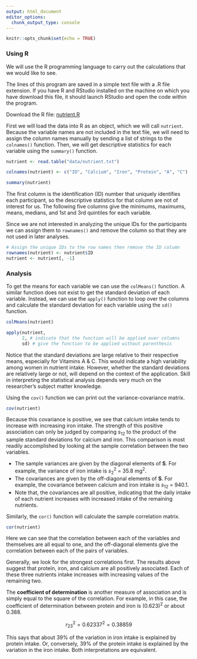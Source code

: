 ```yaml
---
output: html_document
editor_options: 
  chunk_output_type: console
---
```


```r
knitr::opts_chunk$set(echo = TRUE)
```

### Using R

We will use the R programming language to carry out the calculations that we would like to see.

The lines of this program are saved in a simple text file with a .R file extension. If you have R and RStudio installed on the machine on which you have download this file, it should launch RStudio and open the code within the program.

Download the R file: [nutrient.R](nutrient.R)

First we will load the data into R as an object, which we will call `nutrient`.  Because the variable names are not included in the text file, we will need to assign the column names manually by sending a list of strings to the `colnames()` function.  Then, we will get descriptive statistics for each variable using the `summary()` function.

```r
nutrient <- read.table("data/nutrient.txt")

colnames(nutrient) <- c("ID", "Calcium", "Iron", "Protein", "A", "C")

summary(nutrient)
```

The first column is the identification (ID) number that uniquely identifies each participant, so the descriptive statistics for that column are not of interest for us.  The following five columns give the minimums, maximums, means, medians, and 1st and 3rd quintiles for each variable.

Since we are not interested in analyzing the unique IDs for the participants we can assign them to `rownames()` and remove the column so that they are not used in later analyses.

```r
# Assign the unique IDs to the row names then remove the ID column
rownames(nutrient) <- nutrient$ID
nutrient <- nutrient[, -1]
```

### Analysis

To get the means for each variable we can use the `colMeans()` function.  A similar function does not exist to get the standard deviation of each variable.  Instead, we can use the `apply()` function to loop over the columns and calculate the standard deviation for each variable using the `sd()` function.

```r
colMeans(nutrient)

apply(nutrient, 
      2, # indicate that the function will be applied over columns
      sd) # give the function to be applied without parenthesis
```

Notice that the standard deviations are large relative to their respective means, especially for Vitamins A & C. This would indicate a high variability among women in nutrient intake. However, whether the standard deviations are relatively large or not, will depend on the context of the application. Skill in interpreting the statistical analysis depends very much on the researcher's subject matter knowledge.

Using the `cov()` function we can print out the variance-covariance matrix.

```r
cov(nutrient)
```

Because this covariance is positive, we see that calcium intake tends to increase with increasing iron intake. The strength of this positive association can only be judged by comparing $s_{12}$ to the product of the sample standard deviations for calcium and iron. This comparison is most readily accomplished by looking at the sample correlation between the two variables.

- The sample variances are given by the diagonal elements of **S**. For example, the variance of iron intake is $s^2_{2}$ = 35.8 mg^2^.
- The covariances are given by the off-diagonal elements of **S**. For example, the covariance between calcium and iron intake is $s_{12}$ = 940.1.
- Note that, the covariances are all positive, indicating that the daily intake of each nutrient increases with increased intake of the remaining nutrients.

Similarly, the `cor()` function will calculate the sample correlation matrix.

```r
cor(nutrient)
```

Here we can see that the correlation between each of the variables and themselves are all equal to one, and the off-diagonal elements give the correlation between each of the pairs of variables.

Generally, we look for the strongest correlations first. The results above suggest that protein, iron, and calcium are all positively associated. Each of these three nutrients intake increases with increasing values of the remaining two.

The **coefficient of determination** is another measure of association and is simply equal to the square of the correlation. For example, in this case, the coefficient of determination between protein and iron is (0.623)^2^ or about 0.388.

$$r^2_{23} = 0.62337^2 = 0.38859$$

This says that about 39% of the variation in iron intake is explained by protein intake. Or, conversely, 39% of the protein intake is explained by the variation in the iron intake. Both interpretations are equivalent.